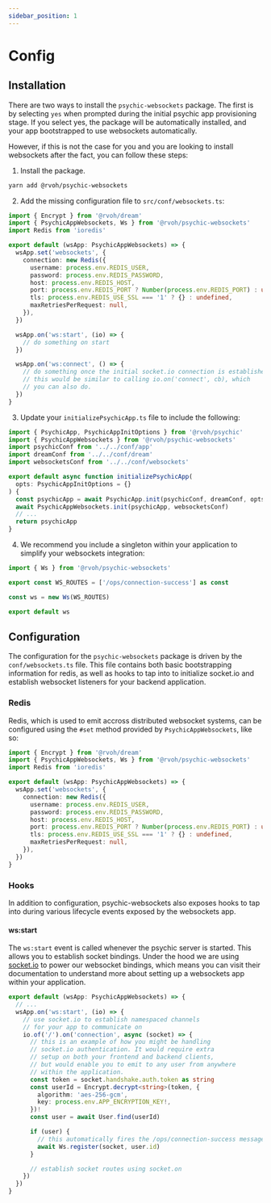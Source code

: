 ```yaml
---
sidebar_position: 1
---
```


# Config

## Installation

There are two ways to install the `psychic-websockets` package. The first is by selecting `yes` when prompted during the initial psychic app provisioning stage. If you select yes, the package will be automatically installed, and your app bootstrapped to use websockets automatically.

However, if this is not the case for you and you are looking to install websockets after the fact, you can follow these steps:

1. Install the package.

```bash
yarn add @rvoh/psychic-websockets
```

2. Add the missing configuration file to `src/conf/websockets.ts`:

```ts
import { Encrypt } from '@rvoh/dream'
import { PsychicAppWebsockets, Ws } from '@rvoh/psychic-websockets'
import Redis from 'ioredis'

export default (wsApp: PsychicAppWebsockets) => {
  wsApp.set('websockets', {
    connection: new Redis({
      username: process.env.REDIS_USER,
      password: process.env.REDIS_PASSWORD,
      host: process.env.REDIS_HOST,
      port: process.env.REDIS_PORT ? Number(process.env.REDIS_PORT) : undefined,
      tls: process.env.REDIS_USE_SSL === '1' ? {} : undefined,
      maxRetriesPerRequest: null,
    }),
  })

  wsApp.on('ws:start', (io) => {
    // do something on start
  })

  wsApp.on('ws:connect', () => {
    // do something once the initial socket.io connection is established.
    // this would be similar to calling io.on('connect', cb), which
    // you can also do.
  })
}
```

3. Update your `initializePsychicApp.ts` file to include the following:

```ts
import { PsychicApp, PsychicAppInitOptions } from '@rvoh/psychic'
import { PsychicAppWebsockets } from '@rvoh/psychic-websockets'
import psychicConf from '../../conf/app'
import dreamConf from '../../conf/dream'
import websocketsConf from '../../conf/websockets'

export default async function initializePsychicApp(
  opts: PsychicAppInitOptions = {}
) {
  const psychicApp = await PsychicApp.init(psychicConf, dreamConf, opts)
  await PsychicAppWebsockets.init(psychicApp, websocketsConf)
  // ...
  return psychicApp
}
```

4. We recommend you include a singleton within your application to simplify your websockets integration:

```ts
import { Ws } from '@rvoh/psychic-websockets'

export const WS_ROUTES = ['/ops/connection-success'] as const

const ws = new Ws(WS_ROUTES)

export default ws
```

## Configuration

The configuration for the `psychic-websockets` package is driven by the `conf/websockets.ts` file. This file contains both basic bootstrapping information for redis, as well as hooks to tap into to initialize socket.io and establish websocket listeners for your backend application.

### Redis

Redis, which is used to emit accross distributed websocket systems, can be configured using the `#set` method provided by `PsychicAppWebsockets`, like so:

```ts
import { Encrypt } from '@rvoh/dream'
import { PsychicAppWebsockets, Ws } from '@rvoh/psychic-websockets'
import Redis from 'ioredis'

export default (wsApp: PsychicAppWebsockets) => {
  wsApp.set('websockets', {
    connection: new Redis({
      username: process.env.REDIS_USER,
      password: process.env.REDIS_PASSWORD,
      host: process.env.REDIS_HOST,
      port: process.env.REDIS_PORT ? Number(process.env.REDIS_PORT) : undefined,
      tls: process.env.REDIS_USE_SSL === '1' ? {} : undefined,
      maxRetriesPerRequest: null,
    }),
  })
}
```

### Hooks

In addition to configuration, psychic-websockets also exposes hooks to tap into during various lifecycle events exposed by the websockets app.

#### ws:start

The `ws:start` event is called whenever the psychic server is started. This allows you to establish socket bindings. Under the hood we are using [socket.io](https://socket.io) to power our websocket bindings, which means you can visit their documentation to understand more about setting up a websockets app within your application.

```ts
export default (wsApp: PsychicAppWebsockets) => {
  // ...
  wsApp.on('ws:start', (io) => {
    // use socket.io to establish namespaced channels
    // for your app to communicate on
    io.of('/').on('connection', async (socket) => {
      // this is an example of how you might be handling
      // socket.io authentication. It would require extra
      // setup on both your frontend and backend clients,
      // but would enable you to emit to any user from anywhere
      // within the application.
      const token = socket.handshake.auth.token as string
      const userId = Encrypt.decrypt<string>(token, {
        algorithm: 'aes-256-gcm',
        key: process.env.APP_ENCRYPTION_KEY!,
      })!
      const user = await User.find(userId)

      if (user) {
        // this automatically fires the /ops/connection-success message
        await Ws.register(socket, user.id)
      }

      // establish socket routes using socket.on
    })
  })
}
```
